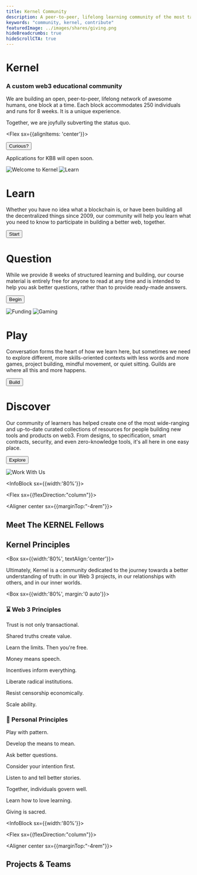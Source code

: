 ```yaml
---
title: Kernel Community
description: A peer-to-peer, lifelong learning community of the most talented individuals in web3
keywords: "community, kernel, contribute"
featuredImage: ../images/shares/giving.png
hideBreadcrumbs: true
hideScrollCTA: true
---
```


<InfoBlock>

<Box>

# Kernel

### A custom web3 educational community

We are building an open, peer-to-peer, lifelong network of awesome humans, one block at a time. Each block accommodates 250 individuals and runs for 8 weeks. It is a unique experience.

Together, we are joyfully subverting the status quo.

<Flex sx={{alignItems: 'center'}}>
  
  <Button to='/start/' secondary inline>
    Curious?
  </Button>

</Flex>

Applications for KB8 will open soon.

</Box>

<Image src="/images/kernel_lp.png" title="Welcome to Kernel" />

</InfoBlock>

<InfoBlock>

<Image src="/images/kernel_learn.png" title="Learn" />

<Box>

# Learn

Whether you have no idea what a blockchain is, or have been building all the decentralized things since 2009, our community will help you learn what you need to know to participate in building a better web, together.

<Button to="/start/">Start</Button>

</Box>

</InfoBlock>

<InfoBlock>

<Box>

# Question

While we provide 8 weeks of structured learning and building, our course material is entirely free for anyone to read at any time and is intended to help you ask better questions, rather than to provide ready-made answers.

<Button to="/learn/">Begin</Button>

</Box>

<Image src="/images/kernel_balance.png" title="Funding" />

</InfoBlock>

<InfoBlock>

<Image src="/images/kernel_play.png" title="Gaming" />

<Box>

# Play

Conversation forms the heart of how we learn here, but sometimes we need to explore different, more skills-oriented contexts with less words and more games, project building, mindful movement, or quiet sitting. Guilds are where all this and more happens.

<Button to="/build">Build</Button>

</Box>

</InfoBlock>

<InfoBlock>

<Box>

# Discover

Our community of learners has helped create one of the most wide-ranging and up-to-date curated collections of resources for people building new tools and products on web3. From designs, to specification, smart contracts, security, and even zero-knowledge tools, it's all here in one easy place.

<Button to="/resources/">Explore</Button>

</Box>

<Image src="/images/kernel_work.png" title="Work With Us" />

</InfoBlock>

<InfoBlock sx={{width:'80%'}}>

<Flex sx={{flexDirection:"column"}}>

<Aligner center sx={{marginTop:"-4rem"}}>

## Meet The KERNEL Fellows

</Aligner>

</Flex>

</InfoBlock>

<Aligner center>

<Fellows />

</Aligner>

<Aligner center>

## Kernel Principles

</Aligner>

<Aligner center>

<Box sx={{width:'80%', textAlign:'center'}}>

Ultimately, Kernel is a community dedicated to the journey towards a better understanding of truth: in our Web 3 projects, in our relationships with others, and in our inner worlds.

</Box>

</Aligner>

<Box sx={{width:'80%', margin:'0 auto'}}>

<Column>

<Box>

### ⌛️ Web 3 Principles

<Process>

Trust is not only transactional.

Shared truths create value.

Learn the limits. Then you're free.

Money means speech.

Incentives inform everything.

Liberate radical institutions.

Resist censorship economically.

Scale ability.

</Process>

</Box>

<Box>

### 🌈 Personal Principles

<Process>

Play with pattern.

Develop the means to mean.

Ask better questions.

Consider your intention first.

Listen to and tell better stories.

Together, individuals govern well.

Learn how to love learning.

Giving is sacred.

</Process>

</Box>

</Column>

</Box>

<InfoBlock sx={{width:'80%'}}>

<Flex sx={{flexDirection:"column"}}>

<Aligner center sx={{marginTop:"-4rem"}}>

## Projects & Teams

</Aligner>

</Flex>

</InfoBlock>

<Aligner center>

<Projects />

</Aligner>
